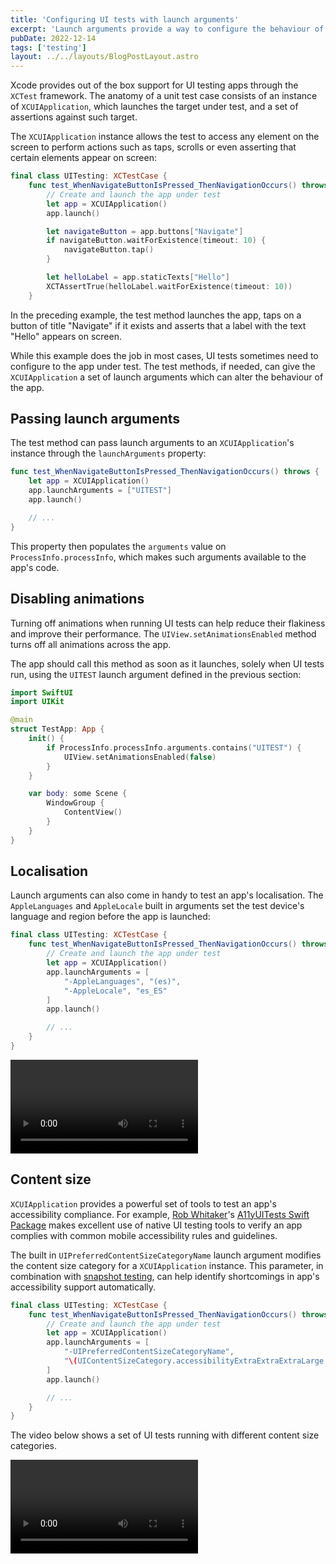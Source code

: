 ```yaml
---
title: 'Configuring UI tests with launch arguments'
excerpt: 'Launch arguments provide a way to configure the behaviour of an app before running UI tests'
pubDate: 2022-12-14
tags: ['testing']
layout: ../../layouts/BlogPostLayout.astro
---
```



Xcode provides out of the box support for UI testing apps through the `XCTest` framework. The anatomy of a unit test case consists of an instance of `XCUIApplication`, which launches the target under test, and a set of assertions against such target.

The `XCUIApplication` instance allows the test to access any element on the screen to perform actions such as taps, scrolls or even asserting that certain elements appear on screen:

```swift:NavigationUITests.swift
final class UITesting: XCTestCase {
    func test_WhenNavigateButtonIsPressed_ThenNavigationOccurs() throws {
        // Create and launch the app under test
        let app = XCUIApplication()
        app.launch()

        let navigateButton = app.buttons["Navigate"]
        if navigateButton.waitForExistence(timeout: 10) {
            navigateButton.tap()
        }

        let helloLabel = app.staticTexts["Hello"]
        XCTAssertTrue(helloLabel.waitForExistence(timeout: 10))
    }
```

In the preceding example, the test method launches the app, taps on a button of title "Navigate" if it exists and asserts that a label with the text "Hello" appears on screen.

While this example does the job in most cases, UI tests sometimes need to configure to the app under test. The test methods, if needed, can give the `XCUIApplication` a set of launch arguments which can alter the behaviour of the app.

## Passing launch arguments

The test method can pass launch arguments to an `XCUIApplication`'s instance through the `launchArguments` property:

```swift:NavigationUITests.swift
func test_WhenNavigateButtonIsPressed_ThenNavigationOccurs() throws {
    let app = XCUIApplication()
    app.launchArguments = ["UITEST"]
    app.launch()

    // ...
}
```

This property then populates the `arguments` value on `ProcessInfo.processInfo`, which makes such arguments available to the app's code.

## Disabling animations

Turning off animations when running UI tests can help reduce their flakiness and improve their performance. The `UIView.setAnimationsEnabled` method turns off all animations across the app.

The app should call this method as soon as it launches, solely when UI tests run, using the `UITEST` launch argument defined in the previous section:

```swift:TestApp.swift
import SwiftUI
import UIKit

@main
struct TestApp: App {
    init() {
        if ProcessInfo.processInfo.arguments.contains("UITEST") {
            UIView.setAnimationsEnabled(false)
        }
    }

    var body: some Scene {
        WindowGroup {
            ContentView()
        }
    }
}
```

## Localisation

Launch arguments can also come in handy to test an app's localisation. The `AppleLanguages` and `AppleLocale` built in arguments set the test device's language and region before the app is launched:

```swift:NavigationUITests.swift
final class UITesting: XCTestCase {
    func test_WhenNavigateButtonIsPressed_ThenNavigationOccurs() throws {
        // Create and launch the app under test
        let app = XCUIApplication()
        app.launchArguments = [
            "-AppleLanguages", "(es)",
            "-AppleLocale", "es_ES"
        ]
        app.launch()

        // ...
    }
}
```

<Video
  client:load
  name="localisation.mp4"
  controls={false}
/>

## Content size

`XCUIApplication` provides a powerful set of tools to test an app's accessibility compliance. For example, [Rob Whitaker](https://twitter.com/RobRWAPP)'s [A11yUITests Swift Package](https://github.com/rwapp/A11yUITests) makes excellent use of native UI testing tools to verify an app complies with common mobile accessibility rules and guidelines.

The built in `UIPreferredContentSizeCategoryName` launch argument modifies the content size category for a `XCUIApplication` instance. This parameter, in combination with [snapshot testing](https://github.com/pointfreeco/swift-snapshot-testing), can help identify shortcomings in app's accessibility support automatically.

```swift:NavigationUITests.swift
final class UITesting: XCTestCase {
    func test_WhenNavigateButtonIsPressed_ThenNavigationOccurs() throws {
        // Create and launch the app under test
        let app = XCUIApplication()
        app.launchArguments = [
            "-UIPreferredContentSizeCategoryName",
            "\(UIContentSizeCategory.accessibilityExtraExtraExtraLarge.rawValue)"
        ]
        app.launch()

        // ...
    }
}
```

The video below shows a set of UI tests running with different content size categories.

<Video
  client:load
  name="dynamic-type.mp4"
  controls={false}
/>
